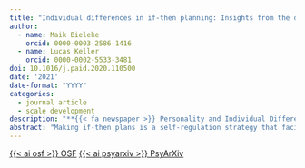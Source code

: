 ```yaml
---
title: "Individual differences in if-then planning: Insights from the development and application of the If-Then Planning Scale (ITPS)"
author:
  - name: Maik Bieleke
    orcid: 0000-0003-2586-1416
  - name: Lucas Keller
    orcid: 0000-0002-5533-3481
doi: 10.1016/j.paid.2020.110500
date: '2021'
date-format: "YYYY"
categories:
  - journal article
  - scale development
description: "**{{< fa newspaper >}} Personality and Individual Differences**"
abstract: "Making if-then plans is a self-regulation strategy that facilitates goal attainment. An open question is, however, whether there are individual differences in if-then planning. We, therefore, developed and validated the If-Then Planning Scale (ITPS) in three independent studies with more than 2600 participants. The ITPS is conceptually grounded in implementation intention theory, measuring whether individuals identify critical situations (if-part) and plan goal-directed behaviors (then-part) in terms of opportunities and obstacles. We established the psychometric qualities of the ITPS in Studies 1a and 1b and its convergent and discriminant validity in Studies 2 and 3. Applying the ITPS, we showed that if-then planning is associated with the attainment of environmental goals (Studies 1a and 1b), socioeconomic status (Studies 1a, 1b, and 2), and academic achievement (Study 3). Our results demonstrate individual differences in if-then planning that can be efficiently and reliably measured with the ITPS, and reveal systematic associations between these individual differences and goal attainment."
---
```


<a class="btn btn-dark rounded-pill" href="https://osf.io/w9635/" role="button">{{< ai osf >}} OSF</a> <a class="btn btn-dark rounded-pill" href="https://psyarxiv.com/2efnv/" role="button">{{< ai psyarxiv >}} PsyArXiv</a>
